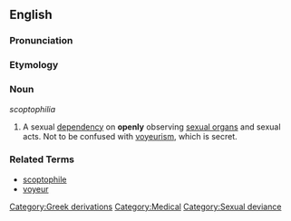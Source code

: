 ==English==

===Pronunciation===
{{substub}}

===Etymology===
{{substub}}

===Noun===
''scoptophilia''

# A sexual [[dependency]] on '''openly''' observing [[genitalia|sexual organs]] and sexual acts. Not to be confused with [[voyeurism]], which is secret.

===Related Terms===
*[[scoptophile]]
*[[voyeur]]

[[Category:Greek derivations]]
[[Category:Medical]]
[[Category:Sexual deviance]]